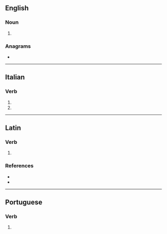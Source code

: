 {{also|séquestra|seqüestra}}
==English==

===Noun===
{{head|en|noun plural form}}

# {{plural of|sequestrum|lang=en}}

===Anagrams===
* {{anagrams|en|set square}}

----

==Italian==

===Verb===
{{head|it|verb form}}

# {{inflection of|sequestrare||3|s|pres|indc|lang=it}}
# {{inflection of|sequestrare||2|s|impr|lang=it}}

----

==Latin==

===Verb===
{{la-verb-form|sequestrā}}

# {{inflection of|sequestrō||2|s|pres|actv|impr|lang=la}}

===References===
* {{R:L&S}}
* {{R:Gaffiot}}

----

==Portuguese==

===Verb===
{{pt-verb-form}}

# {{pt-verb-form-of|sequestrar}}